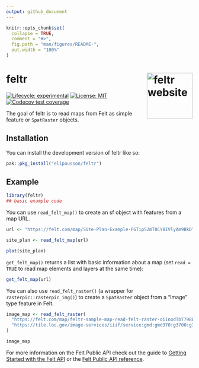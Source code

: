 ```yaml
---
output: github_document
---
```


<!-- README.md is generated from README.Rmd. Please edit that file -->

```r
knitr::opts_chunk$set(
  collapse = TRUE,
  comment = "#>",
  fig.path = "man/figures/README-",
  out.width = "100%"
)
```

# feltr <a href="https://elipousson.github.io/feltr/"><img src="man/figures/logo.png" align="right" height="124" alt="feltr website" /></a>

<!-- badges: start -->
[![Lifecycle: experimental](https://img.shields.io/badge/lifecycle-experimental-orange.svg)](https://lifecycle.r-lib.org/articles/stages.html#experimental)
[![License: MIT](https://img.shields.io/badge/License-MIT-yellow.svg)](https://opensource.org/licenses/MIT)
[![Codecov test coverage](https://codecov.io/gh/elipousson/feltr/branch/main/graph/badge.svg)](https://app.codecov.io/gh/elipousson/feltr?branch=main)
<!-- badges: end -->

The goal of feltr is to read maps from Felt as simple feature or `SpatRaster` objects.

## Installation

You can install the development version of feltr like so:

``` r
pak::pkg_install("elipousson/feltr")
```

## Example

```r
library(feltr)
## basic example code
```

You can use `read_felt_map()` to create an sf object with features from a map URL.

```r
url <- "https://felt.com/map/Site-Plan-Example-PGTipS2mT8CYBIVlyAm9BkD"

site_plan <- read_felt_map(url)

plot(site_plan)
```

`get_felt_map()` returns a list with basic information about a map (set `read = TRUE` to read map elements and layers at the same time):

```r
get_felt_map(url)
```

You can also use `read_felt_raster()` (a wrapper for `rasterpic::rasterpic_img()`) to create a `SpatRaster` object from a "Image" type feature in Felt.

```r
image_map <- read_felt_raster(
  "https://felt.com/map/feltr-sample-map-read-felt-raster-oiinodTbT79BEueYdGp1aND",
  "https://tile.loc.gov/image-services/iiif/service:gmd:gmd370:g3700:g3700:ct003955/full/pct:12.5/0/default.jpg"
)

image_map
```

For more information on the Felt Public API check out the guide to [Getting Started with the Felt API](https://feltmaps.notion.site/Getting-Started-With-The-Felt-API-69c8b02b7d8e436daa657a04a2dbaffa) or the [Felt Public API reference](https://feltmaps.notion.site/Felt-Public-API-reference-c01e0e6b0d954a678c608131b894e8e1#1e9d31b9ef6c4b23be41938f93aa46ad).
